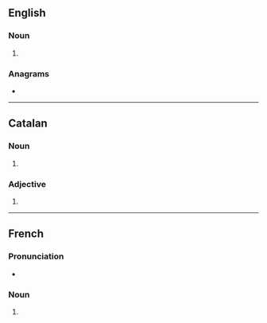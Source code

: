 ==English==

===Noun===
{{head|en|noun form}}

# {{plural of|en|alevin}}

===Anagrams===
* {{anagrams|en|a=aeilnsv|Lavines|inslave|levains|valines}}

----

==Catalan==

===Noun===
{{head|ca|noun form}}

# {{plural of|ca|aleví}}

===Adjective===
{{head|ca|adjective form}}

# {{masculine plural of|ca|aleví}}

----

==French==

===Pronunciation===
* {{audio|fr|LL-Q150 (fra)-Lyokoï-alevins.wav|Audio}}

===Noun===
{{head|fr|noun form}}

# {{plural of|fr|alevin}}